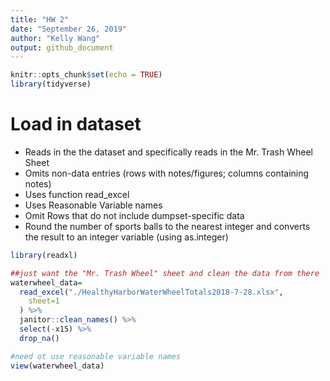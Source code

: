 ```yaml
---
title: "HW 2"
date: "September 26, 2019"
author: "Kelly Wang"
output: github_document
---
```


```r
knitr::opts_chunk$set(echo = TRUE)
library(tidyverse)
```

# Load in dataset

* Reads in the the dataset and specifically reads in the Mr. Trash Wheel Sheet
* Omits non-data entries (rows with notes/figures; columns containing notes)
* Uses function read_excel
* Uses Reasonable Variable names
* Omit Rows that do not include dumpset-specific data
* Round the number of sports balls to the nearest integer and converts the result to an integer variable (using as.integer)


```r
library(readxl)

##just want the "Mr. Trash Wheel" sheet and clean the data from there
waterwheel_data=
  read_excel("./HealthyHarborWaterWheelTotals2018-7-28.xlsx", 
    sheet=1
  ) %>%
  janitor::clean_names() %>%
  select(-x15) %>%
  drop_na()

#need ot use reasonable variable names
view(waterwheel_data)
```

